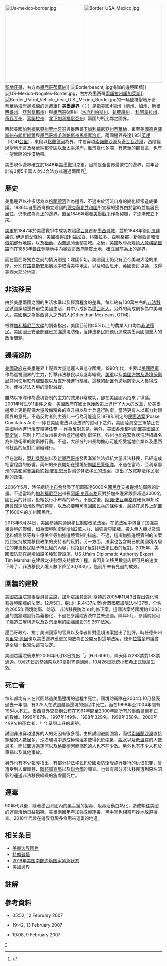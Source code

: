 {{noteTA
|G1=美国地名
|G2=美国总统
|1=zh-hans:施瓦辛格;zh-hk:舒華辛力加;zh-tw:史瓦辛格;
}}
[[File:Us-mexico-border.jpg|250px]]
[[File:Border_USA_Mexico.jpg|250px]][[聖地牙哥_(加利福尼亞州)|聖地牙哥]]，右方為[[墨西哥|墨西哥]][[蒂華納|蒂華納]]]]
[[File:Borderbeachtj.jpg|thumb]]海岸的邊境圍牆]]
[[File:US-Mexico-Nogales-Border.jpg|thumb]]，右方為墨西哥[[諾加萊斯_(索諾拉州)|索諾拉州諾加萊斯]]]]
[[File:Border_Patrol_Vehicle_near_U.S._Mexico_Border.jpg|thumb]]的一輛監視聖地牙哥-蒂華納海岸邊境線的[[巡邏車|巡邏車]]]]
'''美墨邊界'''（{{lang-en|'''Mexico–United States border'''}}；{{lang-es|'''Frontera entre Estados Unidos y México'''}}）是指[[美國|美國]]4個州（[[德克萨斯州|德州]]、[[加利福尼亚州|加州]]、[[新墨西哥州|新墨西哥州]]、[[亞利桑那州|亞利桑那州]]）與[[墨西哥|墨西哥]]6個州（[[塔毛利帕斯州|塔毛利帕斯州]]、[[新萊昂州|新萊昂州]] 、[[科阿韋拉州|科阿韋拉州]]、[[奇瓦瓦州|奇瓦瓦州]]、[[索諾拉州|索諾拉州]]、[[北下加利福尼亞州|北下加利福尼亞州]]）兩國的所比鄰之國界。

西起美國[[加利福尼亞州|加利福尼亞州]][[圣迭戈_(加利福尼亚州)|聖地牙哥]]與墨西哥[[下加利福尼亞州|下加利福尼亞州]][[蒂華納|蒂華納]]，東至[[美國|美國]][[德克薩斯州|德克薩斯州]][[布朗斯維爾_(德克薩斯州)|布朗斯維爾]]與[[墨西哥|墨西哥]][[塔毛利帕斯州|塔毛利帕斯州]][[馬塔摩洛斯|馬塔摩洛斯]]。兩國邊界長達1,951[[英哩|英哩]]（3,141[[公里|公里]]），東段以[[格蘭德河|格蘭德河]]為界，中段穿越[[索諾蘭沙漠|索諾蘭沙漠]]及[[奇瓦瓦沙漠|奇瓦瓦沙漠]]，西段經過聖地牙哥及蒂華納都會區以至[[太平洋|太平洋]]岸，風景變化多端，有繁華的都會區，也有一望無際的沙漠地帶。

美墨現今邊界確立於1848年[[美墨戰爭|美墨戰爭]]之後。目前是全世界最繁忙的邊界，每年合計有3億5千萬人次以合法方式通過兩國界<ref>{{cite web| url=http://mexico.usembassy.gov/mexico/eborder_mechs.html| title=Borders and Law Enforcement| publisher=US Embassy Mexico| accessdate=2006-03-07| deadurl=yes| archiveurl=https://web.archive.org/web/20051215210945/http://mexico.usembassy.gov/mexico/eborder_mechs.html| archivedate=2005-12-15}}</ref>。

== 歷史 ==
美墨邊界以往多認為以[[格蘭德河|格蘭德河]]作為邊界，不過由於河流自身的變化經常造成爭議。1836年自墨西哥獨立建國的[[德克薩斯共和國|德克薩斯共和國]]所宣稱的邊界由於當時並無居民居住，仍未成為真正的邊界。直至1846年爆發[[美墨戰爭|美墨戰爭]]作為契機，才逐漸確立下來。

[[美軍|美軍]]於1847年於美墨戰爭中成功攻陷[[墨西哥|墨西哥]]首都[[墨西哥城|墨西哥城]]，並於1848年簽訂[[瓜達盧佩-伊達爾戈條約|瓜達盧佩-伊達爾戈條約]]，[[美國|美國]]獲得[[加利福尼亞|加利福尼亞]]、[[科羅拉多|科羅拉多]]、[[亞利桑那|亞利桑那]]、[[新墨西哥|新墨西哥]]和[[懷俄明|懷俄明]]部分地區，以及[[猶他|猶他]]、[[內華達|內華達]]的全部區域。之後，美國政府為建設[[大陸橫斷鐵路|大陸橫斷鐵路]]而在1853年[[蓋茲登購地|蓋茲登購地]]中向墨西哥政府購買土地，確立目前為止的邊界。

而在墨西哥獨立之前的情況則是：建國伊始，美國國土仍只有至今美洲大陸的東岸。分別在[[路易斯安那購地|路易斯安那購地]]中取得美中地區，以及和西班牙、英國簽訂協議，取得美西大部分地區。

== 非法移民 ==
由於美墨兩國之間的生活水準以及經濟程度的差異，每年約有100萬左右的[[非法移民|非法移民]]試圖穿越邊界前往美國生活，其中八成多為[[墨西哥人|墨西哥人]]。另外的兩成則多為中美洲人，美國稱之為墨西哥人之外的人(Other than Mexicans, OTM)。

根據[[加利福尼亞大學|加利福尼亞大學]]的調查指出，美國目前約45%以上的農業人口均為[[非法移民|非法移民]]。美國國土安全部雖已加強邊境防衛，但非法移民問題仍造成美墨兩國間重大的政治問題。

== 邊境巡防 ==
{{See also|美国边境巡逻队}}
[[美國政府|美國政府]]在美墨邊界上配置大量巡邏人員巡守國境。1990年代，主要以[[美國陸軍|美國陸軍]]作為巡視國界的主力，打擊非法移民以及運毒組織。[[美軍|美軍]]以及[[美國海關及邊境保衛局|美國海關及邊境保衛局]]共同使用紅外線監視以及直升機進行驅離，這樣的配置令邊境防衛大大獲得成功，使得非法入境的情形減緩。

雖然以軍隊作為邊境管制的主力的效果非常成功，卻在美國國內招來了爭議。2001年發生[[911事件|911事件]]之後，美國政府在國土保護政策上進行了大大的改革，於美墨邊境上更是配備大量設備精良的直升機以及士兵進行防衛，當時更有人以軍力封鎖國界的意見。不過反對者則主張此一行為可能違反1878年制定的[[民團法案|民團法案]](Posse Comitatus Act)──即在美國憲法以及法律的認可下之外，美國陸海空三軍禁止在美國境內進行治安維持任務──作為反對意見。另外，美國各州都均配置[[美國國民警衛隊|美國國民警衛隊]]，原則上可以依州長命令進行邊境防衛任務。各州也能在緊急狀況時組織名為州防衛軍的防衛隊行動。不過，大部分的州長均擔心可能招受當地企業以及墨西哥社區的反對而窒礙難行。

但在當時，[[亞利桑那州|亞利桑那州]]以及[[新墨西哥州|新墨西哥州]]發表漸漸無法抵抗大量非法移民，已經造成相當程度的影響。兩州的州長開始在邊境配備[[國民警衛隊|國民警衛隊]]。不過在當時，亞利桑那州的[[共和黨_(美國)|共和黨]][[參議員|參議員]][[約翰·麥凱恩|約翰·麥凱恩]]反對減少非法移民的法案，提出了放寬非法移民限制的政策。

2006年5月，時任總統[[小布希|小布希]]發表了配置高達6000名[[國民兵|國民兵]]支援邊境防衛隊的計畫。不過當時的[[加利福尼亞州|加利福尼亞州]]州長[[阿諾·史瓦辛格|阿諾·史瓦辛格]]反對於加州邊界設置超過3000名國民兵的計畫，拒絕執行小布希的命令。不過之後，[[阿諾·史瓦辛格|阿諾·史瓦辛格]]在確保聯邦政府會歸還加州政府的預算，以及必要時可撤回國民兵的條件後，最終在邊界上配置了1600名的加州國民兵。

2013年6月24日，美國參議院通過移民制度改革法案。在該法案中包含了加強美墨邊境的警備，如為國境防衛隊增加2萬人力、加強邊界圍牆、投入無人機以及雷達和偵測器等數十億美金等加強邊境管制的措施。不過，這項加強邊境管制的法案招到支持放寬移民政策的支持者的反對。另一方面，法案也包含既已於美國境內居住的非法移民賦予市民權的內容，也招到了反對非法移民者的反對。2015年，美國國防部在邊境加設多種監管設施，US Affairs Diplomatic Authority Expert Tim Marshall在建設之後強烈支持擴大工程，皆因非法移民數量肉眼可見的速度下降了，非法移民入境人數下降至30,000人，是前所未有見過的成效。

== 圍牆的建設 ==
{{main|美墨边界围栏#2006年安全围栏法案|特朗普墙}}
[[美國眾議院|美國眾議院]]軍事委員會主席，加州眾議員[[鄧肯·亨特|鄧肯·亨特]]於2005年11月3日提出強化現有邊境圍牆的法案。12月5日，提出H.R.4437法案(合眾國眾議院法4437案，全名為2005年國境防衛、防恐、非法移民防治法)的修正案，這個法案將國境約1123公里的圍牆建設行為義務化，不過在參議院表決中並未通過。隔年5月，參議院認可了建造三層構造以及對汽車用的圍牆建設的S.2611法案。

墨西哥政府、拉丁美洲國家的官員以及學者針對這項法案提出了批評。時任德州州長[[里克·佩里|里克·佩里]]也以美墨邊界應更加開放為由公開反對這項法案，德州[[拉雷多|拉雷多]]市議會更全場一致否決這項決定。

美國眾議院後來於2006年9月13日提出「{{le|2006年安全圍牆法|Secure Fence Act of 2006}}」(H.R.6061)，隔天即以283票對183票通過。9月29日於參議院以80票對19票通過，10月26日總統[[小布希|小布希]]正式簽屬生效。

== 死亡者 ==

每年都均有人在試圖越過美墨邊境的過程中死亡。國境防衛隊在2004年10月發表過去一年間，有325人在試圖越過邊境的過程中死亡。而在1998年至2004年間有1954人死亡。墨西哥外交部則公布在1994年間至2000年間所有於墨西哥側死亡的數據。1996年87名、1997年149名、1998年329名、1999年358名、2000年499名的死亡者，年年呈現上升的趨勢。{{來源請求}}

試圖非法穿越邊界的人的死因有很多種。由於試圖避開圍牆，而從[[索諾蘭沙漠|索諾蘭沙漠]]直接穿越的人數居多，沙漠環境中造成極端溫差使得死於[[中暑|中暑]]、[[脫水|脫水]]以及[[低溫症|低溫症]]的人數最多。而試圖透過運河以及[[格蘭德河|格蘭德河]]而溺死的人也不在少數。另外也有不少人死於車禍以及其他事故。{{來源請求}}

另外也有不少報導{{來源請求}}指出，有部分非法移民死於國境防衛隊施行暴行的[[仇恨犯罪|仇恨犯罪]]，曾遭受到人權團體、[[聯邦調查局|聯邦調查局]]以及[[聯合國|聯合國]]的調查。也曾有部分非法移民遭到惡名昭彰的運送非法移民組織的施虐而死亡。{{來源請求}}

== 運毒 ==
90年代以後，隨著墨西哥國內的[[黑手黨|黑手黨]]的製毒、販毒活動白熱化，造成輸往美國的運毒活動日益猖獗。美墨兩國年年加強取締運毒，黑手黨也相當巧妙地躲避搜查。2010年代曾在邊界發現多條用來運毒的地道。
== 相关条目 ==
{{div col|cols=2}}
*[[美墨边界围栏|美墨边界围栏]]
*[[特朗普墙|特朗普墙]]
*[[2019年美国南部边境国家紧急状态|2019年美国南部边境国家紧急状态]]
*[[美加邊界|美加邊界]]
{{div col end}}

== 註解 ==
{{Reflist}}

== 參考資料 ==
{{Commons category|US-Mexico barrier}}
* {{tsl|en||United States–Mexico border|美墨邊界}} 05:52, 12 February 2007
* {{tsl|en|Immigrant deaths along the U.S.-Mexico border|}} 19:42, 13 February 2007
* {{tsl|en||United States–Mexico barrier|美墨边界围栏}} 19:08, 9 February 2007

{{墨西哥邊界}}
{{美国索引}}

[[Category:美墨邊界|*]]